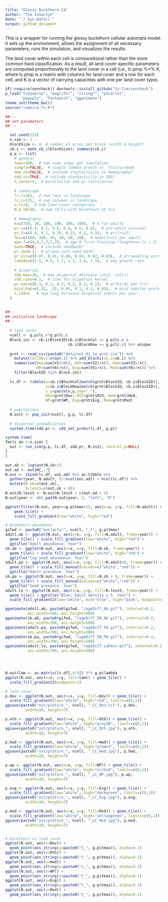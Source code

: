 ```yaml
---
title: "Glossy Buckthorn CA"
author: "Tim Szewczyk"
date: "`r Sys.Date()`"
output: github_document
---
```


This is a wrapper for running the glossy buckthorn cellular automata model. It sets up the environment, allows the assignment of all necessary parameters, runs the simulation, and visualizes the results.

The land cover within each cell is compositional rather than the more common hard classification. As a result, all land cover-specific parameters are computed proportionally to the land cover in a cell (i.e., lc.prop %*% K, where lc.prop is a matrix with columns for land cover and a row for each cell, and K is a vector of carrying capacities with one per land cover type).

```r
if(!require(sevcheck)) devtools::install_github("Sz-Tim/sevcheck")
p_load("tidyverse", "magrittr", "stringr", "parallel", 
       "pbapply", "fastmatch", "gganimate")
theme_set(theme_bw())
source("code/ca_fn.R")
```


```r
##---
## set parameters
##---

  set.seed(225)
  n.sim <- 1
  blockSize <- 4  # number of acres per block (width & height)
  cb.i <- make_cb_i(blockSize); summary(cb.i)
  g.p <- list(
    # general
    tmax=100,  # num time steps per simulation
    simple=FALSE,  # simple lambda growth vs. fruits/seeds
    dem.st=FALSE,  # include stochasticity in demography?
    sdd.st=TRUE,  # include stochasticity in SDD?
    n_cores=4,  # parallelize sdd.pr calculation
    
    # landscape
    lc.r=102,  # num rows in landscape
    lc.c=135,  # num columns in landscape
    n.lc=6,  # num land cover categories
    N.p.t0=50,  # num cells with buckthorn at t=1
    
    # demography
    K=c(750, 10, 100, 100, 300, 100),  # K for adults
    pr.s=c(0.9, 0.1, 0.6, 0.6, 0.6, 0.6),  # pre-adult survival
    pr.f=c(0.9, 0.1, 0.29, 0.23, 0.2, 0.3),  # pr(fruit)
    fec=c(200, 100, 40, 20, 20, 10),  # mean(fruit per adult)
    age.f=c(4,4,7,7,7,7),  # age @ first fruiting (length==n.lc | 1)
    bank=TRUE,  # include seedbank?
    pr.sb=0.3,  # pr(ann.surv seed bank)
    pr.est=c(0.07, 0.01, 0.08, 0.02, 0.02, 0.03),  # pr(seedling est)
    lambda=c(2.5, 0.5, 1.1, 1.1, 1.8, 1.3),  # pop growth rate
    
    # dispersal
    sdd.max=30,  # max dispersal distance (unit: cells)
    sdd.rate=0.1,  # 1/mn for dispersal kernel
    pr.eat=c(0.3, 0.1, 0.2, 0.2, 0.2, 0.1),  # pr(birds eat frt)
    bird.hab=c(.35, .35, 0.05, 0.1, 0.1, 0.05),  # bird habitat prefs
    n.ldd=1   # num long distance dispersal events per year
  )
  

##--
## initialize landscape
##--
  
  # land cover
  ncell <- g.p$lc.r*g.p$lc.c
  Block.inc <- cb.i$BlockID[cb.i$BlockCol <= g.p$lc.c &
                            cb.i$BlockRow <= g.p$lc.r] %>% unique
  
  grnt <- read_csv(paste0("data/out_01_1a_grnt.csv")) %>% 
    mutate(CellID=1:nrow(.)) %>% add_blocks(cb.i=cb.i) %>% 
    summarise(Dev=sum(V1)/n(), Oth=sum(V2)/n(), Hwd=sum(V3)/n(), 
              WP=sum(V4)/n(), Evg=sum(V5)/n(), Mxd=sum(V6)/n()) %>%
    filter(BlockID %in% Block.inc) 
  
  lc.df <- tibble(x=cb.i$BlockCol[match(grnt$BlockID, cb.i$BlockID)],
                  y=cb.i$BlockRow[match(grnt$BlockID, cb.i$BlockID)],
                  x_y=paste(x,y,sep="_"),
                  Dev=grnt$Dev, Oth=grnt$Oth, Hwd=grnt$Hwd,
                  WP=grnt$WP, Evg=grnt$Evg, Mxd=grnt$Mxd)
  
  # populations
  N.init <- pop_init(ncell, g.p, lc.df)
  
  # dispersal probabilities
  system.time(sdd.pr <- sdd_set_probs(lc.df, g.p))
```

```r
system.time(
for(s in 1:n.sim) {
  out <- run_sim(g.p, lc.df, sdd.pr, N.init, control.p=NULL)
}
)
```


```r
out.sb <- log(out$N.sb+1)
out.ad <- out$N[,,7]
N.out <- cbind(lc.df, out.ad) %>% as.tibble %>%
  gather(year, N.adult, (1:ncol(out.ad)) + ncol(lc.df)) %>%
  mutate(N.sb=c(out.sb),
         N.less5=c(out.sb > 0))
N.out$N.less5 <- N.out$N.less5 + c(out.ad > 5)
N.out$year <- str_pad(N.out$year, 3, "left", "0")

ggplot(filter(N.out, year==g.p$tmax+1), aes(x=x, y=y, fill=N.adult)) +
    geom_tile() +
    scale_fill_gradient(low="white", high="red")

# buckthorn abundance
gifwd <- paste0("out/gifs/", ncell, "_t", g.p$tmax)
adult.ab <- ggplot(N.out, aes(x=x, y=y, fill=N.adult, frame=year)) + 
  geom_tile() + scale_fill_gradient(low="white", high="red") + 
  ggtitle("Adult abundance. Year")
sb.ab <- ggplot(N.out, aes(x=x, y=y, fill=N.sb, frame=year)) + 
  geom_tile() + scale_fill_gradient(low="white", high="red") + 
  ggtitle("log seed abundance. Year")
adult.pa <- ggplot(N.out, aes(x=x, y=y, fill=N.adult>0, frame=year)) + 
  geom_tile() + scale_fill_manual(values=c("white","red")) + 
  ggtitle("Adult presence. Year")
sb.pa <- ggplot(N.out, aes(x=x, y=y, fill=N.sb > 0, frame=year)) + 
  geom_tile() + scale_fill_manual(values=c("white","red")) + 
  ggtitle("Seed presence. Year")
adult.lo <- ggplot(N.out, aes(x=x, y=y, fill=N.less5, frame=year)) +
  geom_tile() + ggtitle("Blue: Adult density ≤ 5. Year") + 
  scale_fill_gradient2(low="white", mid="blue", high="pink", midpoint=1)

gganimate(adult.ab, paste0(gifwd, "/ageDiff_Ab.gif"), interval=0.2, 
          ani.width=700, ani.height=500)
gganimate(sb.ab, paste0(gifwd, "/ageDiff_SB_Ab.gif"), interval=0.2, 
          ani.width=700, ani.height=500)
gganimate(adult.pa, paste0(gifwd, "/ageDiff_PA.gif"), interval=0.2, 
          ani.width=700, ani.height=500)
gganimate(sb.pa, paste0(gifwd, "/ageDiff_SB_PA.gif"), interval=0.2, 
          ani.width=700, ani.height=500)
gganimate(adult.lo, paste0(gifwd, "/ageDiff_LoDens.gif"), interval=0.2, 
          ani.width=700, ani.height=500)




N.out$lam <- as.matrix(lc.df[,4:9]) %*% g.p$lambda
ggplot(N.out, aes(x=x, y=y, fill=lam)) + geom_tile() +
  scale_fill_gradient2(midpoint=1)

# land cover
p.dev <- ggplot(N.out, aes(x=x, y=y, fill=Dev)) + geom_tile() + 
  scale_fill_gradient(low="white", high="red", limits=c(0,1))
ggsave(paste0("out/plots/n_", ncell, "_LC_Dev.tif"), p.dev,
         width=10, height=7)

p.oth <- ggplot(N.out, aes(x=x, y=y, fill=Oth)) + geom_tile() + 
  scale_fill_gradient(low="white", high="gray30", limits=c(0,1))
ggsave(paste0("out/plots/n_", ncell, "_LC_Oth.jpg"), p.oth,
         width=10, height=7)

p.hwd <- ggplot(N.out, aes(x=x, y=y, fill=Hwd)) + geom_tile() + 
  scale_fill_gradient(low="white", high="green3", limits=c(0,1))
ggsave(paste0("out/plots/n_", ncell, "_LC_Hwd.jpg"), p.hwd,
         width=10, height=7)

p.wp <- ggplot(N.out, aes(x=x, y=y, fill=WP)) + geom_tile() + 
  scale_fill_gradient(low="white", high="orchid", limits=c(0,1))
ggsave(paste0("out/plots/n_", ncell, "_LC_WP.jpg"), p.wp,
         width=10, height=7)

p.evg <- ggplot(N.out, aes(x=x, y=y, fill=Evg)) + geom_tile() + 
  scale_fill_gradient(low="white", high="darkgreen", limits=c(0,1))
ggsave(paste0("out/plots/n_", ncell, "_LC_Evg.jpg"), p.evg,
         width=10, height=7)

p.mxd <- ggplot(N.out, aes(x=x, y=y, fill=Mxd)) + geom_tile() + 
  scale_fill_gradient(low="white", high="yellowgreen", limits=c(0,1))
ggsave(paste0("out/plots/n_", ncell, "_LC_Mxd.jpg"), p.mxd,
         width=10, height=7)


# buckthorn vs land cover
ggplot(N.out, aes(x=Dev)) + 
  geom_point(aes_string(y=paste0("t_", g.p$tmax)), alpha=0.1)
ggplot(N.out, aes(x=Oth)) + 
  geom_point(aes_string(y=paste0("t_", g.p$tmax)), alpha=0.1)
ggplot(N.out, aes(x=Hwd)) + 
  geom_point(aes_string(y=paste0("t_", g.p$tmax)), alpha=0.1)
ggplot(N.out, aes(x=WP)) + 
  geom_point(aes_string(y=paste0("t_", g.p$tmax)), alpha=0.1)
ggplot(N.out, aes(x=Evg)) + 
  geom_point(aes_string(y=paste0("t_", g.p$tmax)), alpha=0.1)
ggplot(N.out, aes(x=Mxd)) + 
  geom_point(aes_string(y=paste0("t_", g.p$tmax)), alpha=0.1)
```




